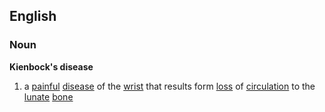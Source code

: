 ==English==
===Noun===
{{wikipedia}}
'''Kienbock's disease'''
# a [[painful]] [[disease]] of the [[wrist]] that results form [[loss]] of [[circulation]] to the [[lunate]] [[bone]]